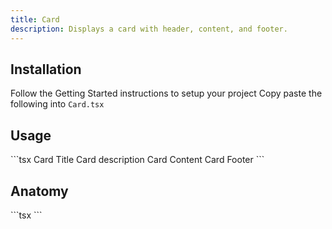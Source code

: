 ```yaml
---
title: Card
description: Displays a card with header, content, and footer.
---
```


<ComponentDemo name="Card" />

## <HeaderLink href="#installation">Installation</HeaderLink>

<Steps id="installation">

<Step className="inline-flex items-center gap-2 [&>p]:mt-0">
  Follow the
  <Link href={"/docs/getting-started"}>Getting Started</Link>
  instructions to setup your project
</Step>
<Step>
  Copy paste the following into <Code>Card.tsx</Code>
</Step>
<ComponentSource name="Card" />

</Steps>

## <HeaderLink href="#usage">Usage</HeaderLink>

<CodeBlock id="usage">
  ```tsx
  <Card>
    <CardHeader>
      <CardTitle>Card Title</CardTitle>
      <CardDescription>Card description</CardDescription>
    </CardHeader>
    <CardContent>Card Content</CardContent>
    <CardFooter>Card Footer</CardFooter>
  </Card>
  ```
</CodeBlock>

## <HeaderLink href="#anatomy">Anatomy</HeaderLink>

<CodeBlock id="anatomy">
  ```tsx
  <Card>
    <CardHeader>
      <CardTitle></CardTitle>
      <CardDescription></CardDescription>
    </CardHeader>
    <CardContent></CardContent>
    <CardFooter></CardFooter>
  </Card>
  ```
</CodeBlock>
